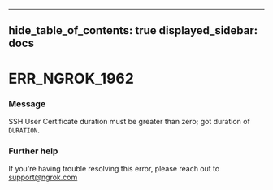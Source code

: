 

---
hide_table_of_contents: true
displayed_sidebar: docs
---


# ERR_NGROK_1962

### Message
SSH User Certificate duration must be greater than zero; got duration of `DURATION`.

<ErrorDetails />



### Further help
If you're having trouble resolving this error, please reach out to [support@ngrok.com](mailto:support@ngrok.com?subject=Help%20with%20ERR_NGROK_1962)


